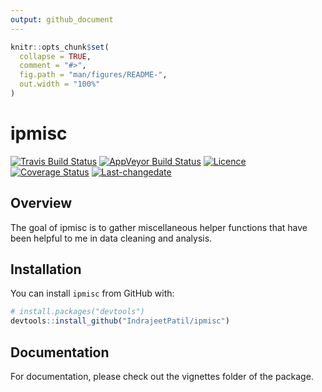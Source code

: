 ```yaml
---
output: github_document
---
```


<!-- README.md is generated from README.Rmd. Please edit that file -->

```r
knitr::opts_chunk$set(
  collapse = TRUE,
  comment = "#>",
  fig.path = "man/figures/README-",
  out.width = "100%"
)
```
# ipmisc

[![Travis Build Status](https://travis-ci.org/IndrajeetPatil/ipmisc.svg?branch=master)](https://travis-ci.org/IndrajeetPatil/ipmisc)
[![AppVeyor Build Status](https://ci.appveyor.com/api/projects/status/github/IndrajeetPatil/ipmisc.svg?branch=master&svg=true)](https://ci.appveyor.com/project/IndrajeetPatil/ipmisc)
[![Licence](https://img.shields.io/badge/licence-GPL--2-blue.svg)](https://www.gnu.org/licenses/gpl-2.0.en.html)
[![Coverage Status](https://img.shields.io/codecov/c/github/IndrajeetPatil/ipmisc/master.svg)](https://codecov.io/github/IndrajeetPatil/ipmisc?branch=master)
[![Last-changedate](https://img.shields.io/badge/last%20change-`r gsub('-', '--', Sys.Date())`-yellowgreen.svg)](/commits/master)

## Overview

The goal of ipmisc is to gather miscellaneous helper functions that have been helpful to me in data cleaning and analysis.

## Installation

You can install `ipmisc` from GitHub with:

```r
# install.packages("devtools")
devtools::install_github("IndrajeetPatil/ipmisc")
```

## Documentation
For documentation, please check out the vignettes folder of the package.

